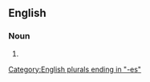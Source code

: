 ==English==

===Noun===
{{head|en|noun form}}

# {{plural of|awesomeness|lang=en}}

[[Category:English plurals ending in "-es"]]